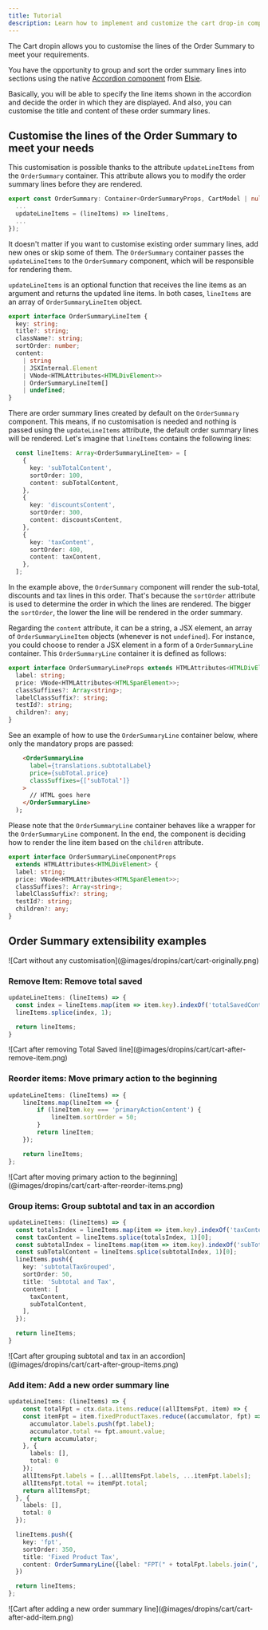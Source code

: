 ```yaml
---
title: Tutorial
description: Learn how to implement and customize the cart drop-in component.
---
```



The Cart dropin allows you to customise the lines of the Order Summary to meet your requirements.

You have the opportunity to group and sort the order summary lines into sections using the native [Accordion component](https://elsie.dev/?path=/docs/components-accordion--overview) from [Elsie](https://elsie.dev/).

Basically, you will be able to specify the line items shown in the accordion and decide the order in which they are displayed.
And also, you can customise the title and content of these order summary lines.

## Customise the lines of the Order Summary to meet your needs

This customisation is possible thanks to the attribute `updateLineItems` from the `OrderSummary` container. This attribute allows you to modify the order summary lines before they are rendered.

```typescript
export const OrderSummary: Container<OrderSummaryProps, CartModel | null> = ({
  ...
  updateLineItems = (lineItems) => lineItems,
  ...
});
```

It doesn't matter if you want to customise existing order summary lines, add new ones or skip some of them.
The `OrderSummary` container passes the `updateLineItems` to the `OrderSummary` component, which will be responsible for rendering them.

`updateLineItems` is an optional function that receives the line items as an argument and returns the updated line items. In both cases, `lineItems` are an array of `OrderSummaryLineItem` object.

```typescript
export interface OrderSummaryLineItem {
  key: string;
  title?: string;
  className?: string;
  sortOrder: number;
  content:
    | string
    | JSXInternal.Element
    | VNode<HTMLAttributes<HTMLDivElement>>
    | OrderSummaryLineItem[]
    | undefined;
}
```

There are order summary lines created by default on the `OrderSummary` component. This means, if no customisation is needed and nothing is passed using the `updateLineItems` attribute, the default order summary lines will be rendered.
Let's imagine that `lineItems` contains the following lines:
```typescript
  const lineItems: Array<OrderSummaryLineItem> = [
    {
      key: 'subTotalContent',
      sortOrder: 100,
      content: subTotalContent,
    },
    {
      key: 'discountsContent',
      sortOrder: 300,
      content: discountsContent,
    },
    {
      key: 'taxContent',
      sortOrder: 400,
      content: taxContent,
    },
  ];
```

In the example above, the `OrderSummary` component will render the sub-total, discounts and tax lines in this order.
That's because the `sortOrder` attribute is used to determine the order in which the lines are rendered.
The bigger the `sortOrder`, the lower the line will be rendered in the order summary.

Regarding the `content` attribute, it can be a string, a JSX element, an array of `OrderSummaryLineItem` objects (whenever is not `undefined`).
For instance, you could choose to render a JSX element in a form of a `OrderSummaryLine` container.
This `OrderSummaryLine` container it is defined as follows:

```typescript
export interface OrderSummaryLineProps extends HTMLAttributes<HTMLDivElement> {
  label: string;
  price: VNode<HTMLAttributes<HTMLSpanElement>>;
  classSuffixes?: Array<string>;
  labelClassSuffix?: string;
  testId?: string;
  children?: any;
}
```

See an example of how to use the `OrderSummaryLine` container below, where only the mandatory props are passed:
```html
    <OrderSummaryLine
      label={translations.subtotalLabel}
      price={subTotal.price}
      classSuffixes={['subTotal']}
    >
      // HTML goes here
    </OrderSummaryLine>
  );
```

Please note that the `OrderSummaryLine` container behaves like a wrapper for the `OrderSummaryLine` component.
In the end, the component is deciding how to render the line item based on the `children` attribute.

```typescript
export interface OrderSummaryLineComponentProps
  extends HTMLAttributes<HTMLDivElement> {
  label: string;
  price: VNode<HTMLAttributes<HTMLSpanElement>>;
  classSuffixes?: Array<string>;
  labelClassSuffix?: string;
  testId?: string;
  children?: any;
}
```

## Order Summary extensibility examples

<Diagram caption="Cart without any customisation">
  ![Cart without any customisation](@images/dropins/cart/cart-originally.png)
</Diagram>


### Remove Item: Remove total saved
```typescript
updateLineItems: (lineItems) => {
  const index = lineItems.map(item => item.key).indexOf('totalSavedContent');
  lineItems.splice(index, 1);

  return lineItems;
}
```

<Diagram caption="Cart after removing Total Saved line">
  ![Cart after removing Total Saved line](@images/dropins/cart/cart-after-remove-item.png)
</Diagram>

### Reorder items: Move primary action to the beginning
```typescript
updateLineItems: (lineItems) => {
    lineItems.map(lineItem => {
        if (lineItem.key === 'primaryActionContent') {
            lineItem.sortOrder = 50;
        }
        return lineItem;
    });

    return lineItems;
};
```

<Diagram caption="Cart after moving primary action to the beginning">
  ![Cart after moving primary action to the beginning](@images/dropins/cart/cart-after-reorder-items.png)
</Diagram>

### Group items: Group subtotal and tax in an accordion

```typescript
updateLineItems: (lineItems) => {
  const totalsIndex = lineItems.map(item => item.key).indexOf('taxContent');
  const taxContent = lineItems.splice(totalsIndex, 1)[0];
  const subtotalIndex = lineItems.map(item => item.key).indexOf('subTotalContent');
  const subTotalContent = lineItems.splice(subtotalIndex, 1)[0];
  lineItems.push({
    key: 'subtotalTaxGrouped',
    sortOrder: 50,
    title: 'Subtotal and Tax',
    content: [
      taxContent,
      subTotalContent,
    ],
  });

  return lineItems;
}
```

<Diagram caption="Cart after grouping subtotal and tax in an accordion">
  ![Cart after grouping subtotal and tax in an accordion](@images/dropins/cart/cart-after-group-items.png)
</Diagram>

### Add item: Add a new order summary line
```typescript
updateLineItems: (lineItems) => {
    const totalFpt = ctx.data.items.reduce((allItemsFpt, item) => {
    const itemFpt = item.fixedProductTaxes.reduce((accumulator, fpt) => {
      accumulator.labels.push(fpt.label);
      accumulator.total += fpt.amount.value;
      return accumulator;
    }, {
      labels: [],
      total: 0
    });
    allItemsFpt.labels = [...allItemsFpt.labels, ...itemFpt.labels];
    allItemsFpt.total += itemFpt.total;
    return allItemsFpt;
  }, {
    labels: [],
    total: 0
  });

  lineItems.push({
    key: 'fpt',
    sortOrder: 350,
    title: 'Fixed Product Tax',
    content: OrderSummaryLine({label: "FPT(" + totalFpt.labels.join(',') + ')', price: Price({amount: totalFpt.total}), classSuffix: 'fpt'})
  })

  return lineItems;
};
```

<Diagram caption="Cart after adding a new order summary line">
  ![Cart after adding a new order summary line](@images/dropins/cart/cart-after-add-item.png)
</Diagram>
